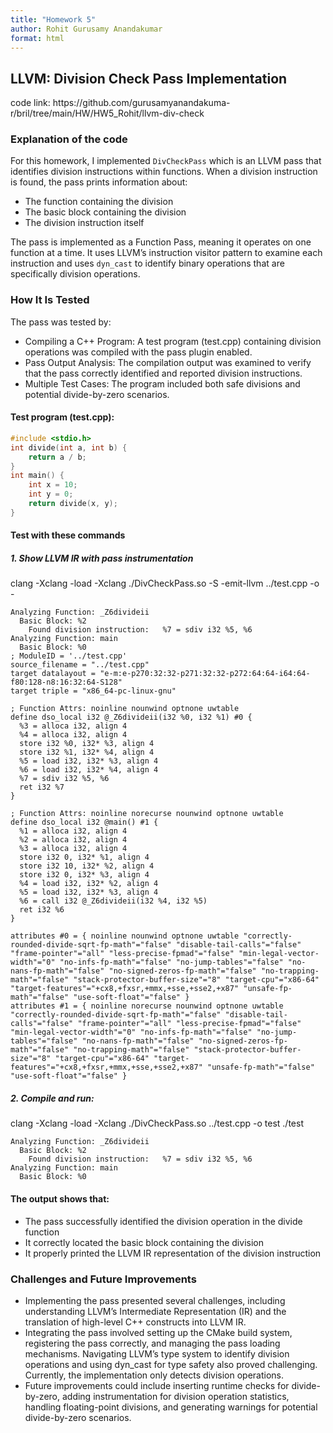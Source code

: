 ```yaml
---
title: "Homework 5"
author: Rohit Gurusamy Anandakumar
format: html
---
```


## LLVM: Division Check Pass Implementation

code link: https://github.com/gurusamyanandakuma-r/bril/tree/main/HW/HW5_Rohit/llvm-div-check

### Explanation of the code
For this homework, I implemented `DivCheckPass` which is an LLVM pass that identifies division instructions within functions. When a division instruction is found, the pass prints information about:

- The function containing the division
- The basic block containing the division
- The division instruction itself

The pass is implemented as a Function Pass, meaning it operates on one function at a time. It uses LLVM's instruction visitor pattern to examine each instruction and uses `dyn_cast` to identify binary operations that are specifically division operations.

### How It Is Tested
The pass was tested by:

- Compiling a C++ Program: A test program (test.cpp) containing division operations was compiled with the pass plugin enabled.
- Pass Output Analysis: The compilation output was examined to verify that the pass correctly identified and reported division instructions.
- Multiple Test Cases: The program included both safe divisions and potential divide-by-zero scenarios.

#### Test program (test.cpp):

```cpp
#include <stdio.h>
int divide(int a, int b) {
    return a / b;
}
int main() {
    int x = 10;
    int y = 0;
    return divide(x, y);
}
```


#### Test with these commands
##### 1. Show LLVM IR with pass instrumentation
clang -Xclang -load -Xclang ./DivCheckPass.so -S -emit-llvm ../test.cpp -o - 

```out
Analyzing Function: _Z6divideii
  Basic Block: %2
    Found division instruction:   %7 = sdiv i32 %5, %6
Analyzing Function: main
  Basic Block: %0
; ModuleID = '../test.cpp'
source_filename = "../test.cpp"
target datalayout = "e-m:e-p270:32:32-p271:32:32-p272:64:64-i64:64-f80:128-n8:16:32:64-S128"
target triple = "x86_64-pc-linux-gnu"

; Function Attrs: noinline nounwind optnone uwtable
define dso_local i32 @_Z6divideii(i32 %0, i32 %1) #0 {
  %3 = alloca i32, align 4
  %4 = alloca i32, align 4
  store i32 %0, i32* %3, align 4
  store i32 %1, i32* %4, align 4
  %5 = load i32, i32* %3, align 4
  %6 = load i32, i32* %4, align 4
  %7 = sdiv i32 %5, %6
  ret i32 %7
}

; Function Attrs: noinline norecurse nounwind optnone uwtable
define dso_local i32 @main() #1 {
  %1 = alloca i32, align 4
  %2 = alloca i32, align 4
  %3 = alloca i32, align 4
  store i32 0, i32* %1, align 4
  store i32 10, i32* %2, align 4
  store i32 0, i32* %3, align 4
  %4 = load i32, i32* %2, align 4
  %5 = load i32, i32* %3, align 4
  %6 = call i32 @_Z6divideii(i32 %4, i32 %5)
  ret i32 %6
}

attributes #0 = { noinline nounwind optnone uwtable "correctly-rounded-divide-sqrt-fp-math"="false" "disable-tail-calls"="false" "frame-pointer"="all" "less-precise-fpmad"="false" "min-legal-vector-width"="0" "no-infs-fp-math"="false" "no-jump-tables"="false" "no-nans-fp-math"="false" "no-signed-zeros-fp-math"="false" "no-trapping-math"="false" "stack-protector-buffer-size"="8" "target-cpu"="x86-64" "target-features"="+cx8,+fxsr,+mmx,+sse,+sse2,+x87" "unsafe-fp-math"="false" "use-soft-float"="false" }
attributes #1 = { noinline norecurse nounwind optnone uwtable "correctly-rounded-divide-sqrt-fp-math"="false" "disable-tail-calls"="false" "frame-pointer"="all" "less-precise-fpmad"="false" "min-legal-vector-width"="0" "no-infs-fp-math"="false" "no-jump-tables"="false" "no-nans-fp-math"="false" "no-signed-zeros-fp-math"="false" "no-trapping-math"="false" "stack-protector-buffer-size"="8" "target-cpu"="x86-64" "target-features"="+cx8,+fxsr,+mmx,+sse,+sse2,+x87" "unsafe-fp-math"="false" "use-soft-float"="false" }
```


##### 2. Compile and run:
clang -Xclang -load -Xclang ./DivCheckPass.so ../test.cpp -o test
./test

```output
Analyzing Function: _Z6divideii
  Basic Block: %2
    Found division instruction:   %7 = sdiv i32 %5, %6
Analyzing Function: main
  Basic Block: %0
```


#### The output shows that:

- The pass successfully identified the division operation in the divide function
- It correctly located the basic block containing the division
- It properly printed the LLVM IR representation of the division instruction


### Challenges and Future Improvements

- Implementing the pass presented several challenges, including understanding LLVM's Intermediate Representation (IR) and the translation of high-level C++ constructs into LLVM IR. 
- Integrating the pass involved setting up the CMake build system, registering the pass correctly, and managing the pass loading mechanisms. Navigating LLVM's type system to identify division operations and using dyn_cast for type safety also proved challenging. Currently, the implementation only detects division operations. 
- Future improvements could include inserting runtime checks for divide-by-zero, adding instrumentation for division operation statistics, handling floating-point divisions, and generating warnings for potential divide-by-zero scenarios.

